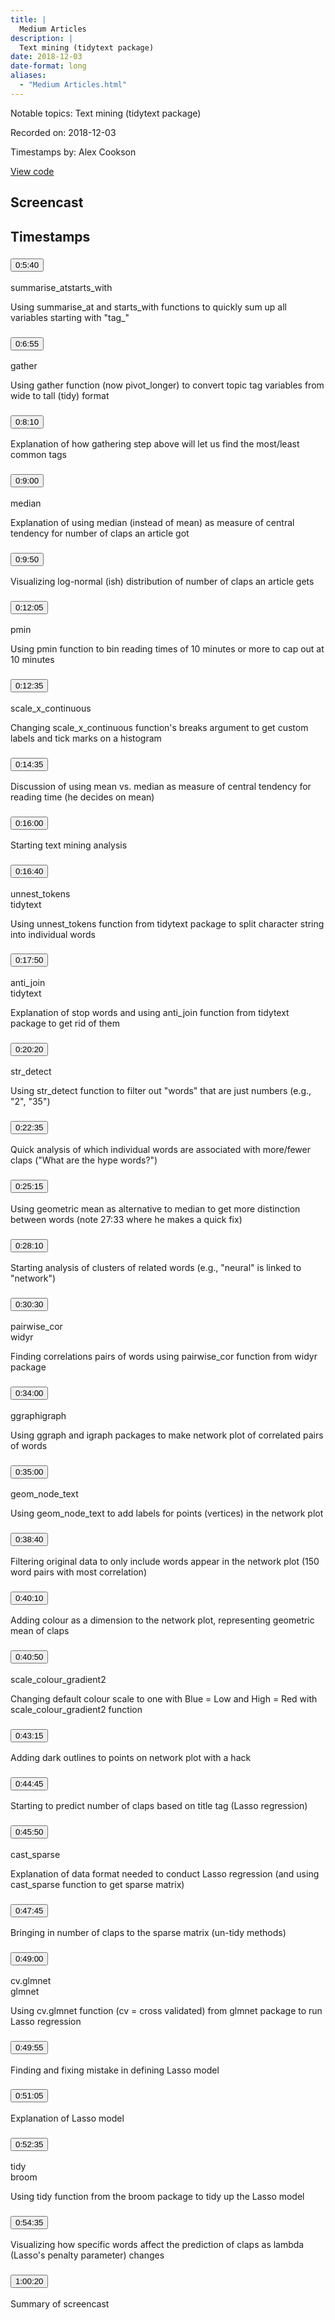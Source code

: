 ```yaml
---
title: |
  Medium Articles
description: |
  Text mining (tidytext package)
date: 2018-12-03
date-format: long
aliases:
  - "Medium Articles.html"
---
```


Notable topics: Text mining (tidytext package)

Recorded on: 2018-12-03

Timestamps by: Alex Cookson

[View code](https://github.com/dgrtwo/data-screencasts/blob/master/medium-datasci.Rmd)

## Screencast

<div id="yt-player" data-video-id="C69QyycHsgE"></div>

## Timestamps

```{=html}
<div id="topics">
  <div class="topic">
    <h3 id="ts-340">
      <button class="btn btn-link btn-timestamp" onClick="playerSkipToTimestamp(340, this)">0:5:40</button>
    </h3>
    <div class="topic_badges"><div><span class="badge-functions badge bg-info">summarise_at</span><span class="badge-functions badge bg-info">starts_with</span></div><div></div></div>
    <div class="topic_description">
      <p>Using summarise_at and starts_with functions to quickly sum up all variables starting with &quot;tag_&quot;</p>

    </div>
  </div>
  <div class="topic">
    <h3 id="ts-415">
      <button class="btn btn-link btn-timestamp" onClick="playerSkipToTimestamp(415, this)">0:6:55</button>
    </h3>
    <div class="topic_badges"><div><span class="badge-functions badge bg-info">gather</span></div><div></div></div>
    <div class="topic_description">
      <p>Using gather function (now pivot_longer) to convert topic tag variables from wide to tall (tidy) format</p>

    </div>
  </div>
  <div class="topic">
    <h3 id="ts-490">
      <button class="btn btn-link btn-timestamp" onClick="playerSkipToTimestamp(490, this)">0:8:10</button>
    </h3>
    <div class="topic_badges"><div></div><div></div></div>
    <div class="topic_description">
      <p>Explanation of how gathering step above will let us find the most/least common tags</p>

    </div>
  </div>
  <div class="topic">
    <h3 id="ts-540">
      <button class="btn btn-link btn-timestamp" onClick="playerSkipToTimestamp(540, this)">0:9:00</button>
    </h3>
    <div class="topic_badges"><div><span class="badge-functions badge bg-info">median</span></div><div></div></div>
    <div class="topic_description">
      <p>Explanation of using median (instead of mean) as measure of central tendency for number of claps an article got</p>

    </div>
  </div>
  <div class="topic">
    <h3 id="ts-590">
      <button class="btn btn-link btn-timestamp" onClick="playerSkipToTimestamp(590, this)">0:9:50</button>
    </h3>
    <div class="topic_badges"><div></div><div></div></div>
    <div class="topic_description">
      <p>Visualizing log-normal (ish) distribution of number of claps an article gets</p>

    </div>
  </div>
  <div class="topic">
    <h3 id="ts-725">
      <button class="btn btn-link btn-timestamp" onClick="playerSkipToTimestamp(725, this)">0:12:05</button>
    </h3>
    <div class="topic_badges"><div><span class="badge-functions badge bg-info">pmin</span></div><div></div></div>
    <div class="topic_description">
      <p>Using pmin function to bin reading times of 10 minutes or more to cap out at 10 minutes</p>

    </div>
  </div>
  <div class="topic">
    <h3 id="ts-755">
      <button class="btn btn-link btn-timestamp" onClick="playerSkipToTimestamp(755, this)">0:12:35</button>
    </h3>
    <div class="topic_badges"><div><span class="badge-functions badge bg-info">scale_x_continuous</span></div><div></div></div>
    <div class="topic_description">
      <p>Changing scale_x_continuous function's breaks argument to get custom labels and tick marks on a histogram</p>

    </div>
  </div>
  <div class="topic">
    <h3 id="ts-875">
      <button class="btn btn-link btn-timestamp" onClick="playerSkipToTimestamp(875, this)">0:14:35</button>
    </h3>
    <div class="topic_badges"><div></div><div></div></div>
    <div class="topic_description">
      <p>Discussion of using mean vs. median as measure of central tendency for reading time (he decides on mean)</p>

    </div>
  </div>
  <div class="topic">
    <h3 id="ts-960">
      <button class="btn btn-link btn-timestamp" onClick="playerSkipToTimestamp(960, this)">0:16:00</button>
    </h3>
    <div class="topic_badges"><div></div><div></div></div>
    <div class="topic_description">
      <p>Starting text mining analysis</p>

    </div>
  </div>
  <div class="topic">
    <h3 id="ts-1000">
      <button class="btn btn-link btn-timestamp" onClick="playerSkipToTimestamp(1000, this)">0:16:40</button>
    </h3>
    <div class="topic_badges"><div><span class="badge-functions badge bg-info">unnest_tokens</span></div><div><span class="badge-packages badge bg-primary">tidytext</span></div></div>
    <div class="topic_description">
      <p>Using unnest_tokens function from tidytext package to split character string into individual words</p>

    </div>
  </div>
  <div class="topic">
    <h3 id="ts-1070">
      <button class="btn btn-link btn-timestamp" onClick="playerSkipToTimestamp(1070, this)">0:17:50</button>
    </h3>
    <div class="topic_badges"><div><span class="badge-functions badge bg-info">anti_join</span></div><div><span class="badge-packages badge bg-primary">tidytext</span></div></div>
    <div class="topic_description">
      <p>Explanation of stop words and using anti_join function from tidytext package to get rid of them</p>

    </div>
  </div>
  <div class="topic">
    <h3 id="ts-1220">
      <button class="btn btn-link btn-timestamp" onClick="playerSkipToTimestamp(1220, this)">0:20:20</button>
    </h3>
    <div class="topic_badges"><div><span class="badge-functions badge bg-info">str_detect</span></div><div></div></div>
    <div class="topic_description">
      <p>Using str_detect function to filter out &quot;words&quot; that are just numbers (e.g., &quot;2&quot;, &quot;35&quot;)</p>

    </div>
  </div>
  <div class="topic">
    <h3 id="ts-1355">
      <button class="btn btn-link btn-timestamp" onClick="playerSkipToTimestamp(1355, this)">0:22:35</button>
    </h3>
    <div class="topic_badges"><div></div><div></div></div>
    <div class="topic_description">
      <p>Quick analysis of which individual words are associated with more/fewer claps (&quot;What are the hype words?&quot;)</p>

    </div>
  </div>
  <div class="topic">
    <h3 id="ts-1515">
      <button class="btn btn-link btn-timestamp" onClick="playerSkipToTimestamp(1515, this)">0:25:15</button>
    </h3>
    <div class="topic_badges"><div></div><div></div></div>
    <div class="topic_description">
      <p>Using geometric mean as alternative to median to get more distinction between words (note 27:33 where he makes a quick fix)</p>

    </div>
  </div>
  <div class="topic">
    <h3 id="ts-1690">
      <button class="btn btn-link btn-timestamp" onClick="playerSkipToTimestamp(1690, this)">0:28:10</button>
    </h3>
    <div class="topic_badges"><div></div><div></div></div>
    <div class="topic_description">
      <p>Starting analysis of clusters of related words (e.g., &quot;neural&quot; is linked to &quot;network&quot;)</p>

    </div>
  </div>
  <div class="topic">
    <h3 id="ts-1830">
      <button class="btn btn-link btn-timestamp" onClick="playerSkipToTimestamp(1830, this)">0:30:30</button>
    </h3>
    <div class="topic_badges"><div><span class="badge-functions badge bg-info">pairwise_cor</span></div><div><span class="badge-packages badge bg-primary">widyr</span></div></div>
    <div class="topic_description">
      <p>Finding correlations pairs of words using pairwise_cor function from widyr package</p>

    </div>
  </div>
  <div class="topic">
    <h3 id="ts-2040">
      <button class="btn btn-link btn-timestamp" onClick="playerSkipToTimestamp(2040, this)">0:34:00</button>
    </h3>
    <div class="topic_badges"><div></div><div><span class="badge-packages badge bg-primary">ggraph</span><span class="badge-packages badge bg-primary">igraph</span></div></div>
    <div class="topic_description">
      <p>Using ggraph and igraph packages to make network plot of correlated pairs of words</p>

    </div>
  </div>
  <div class="topic">
    <h3 id="ts-2100">
      <button class="btn btn-link btn-timestamp" onClick="playerSkipToTimestamp(2100, this)">0:35:00</button>
    </h3>
    <div class="topic_badges"><div><span class="badge-functions badge bg-info">geom_node_text</span></div><div></div></div>
    <div class="topic_description">
      <p>Using geom_node_text to add labels for points (vertices) in the network plot</p>

    </div>
  </div>
  <div class="topic">
    <h3 id="ts-2320">
      <button class="btn btn-link btn-timestamp" onClick="playerSkipToTimestamp(2320, this)">0:38:40</button>
    </h3>
    <div class="topic_badges"><div></div><div></div></div>
    <div class="topic_description">
      <p>Filtering original data to only include words appear in the network plot (150 word pairs with most correlation)</p>

    </div>
  </div>
  <div class="topic">
    <h3 id="ts-2410">
      <button class="btn btn-link btn-timestamp" onClick="playerSkipToTimestamp(2410, this)">0:40:10</button>
    </h3>
    <div class="topic_badges"><div></div><div></div></div>
    <div class="topic_description">
      <p>Adding colour as a dimension to the network plot, representing geometric mean of claps</p>

    </div>
  </div>
  <div class="topic">
    <h3 id="ts-2450">
      <button class="btn btn-link btn-timestamp" onClick="playerSkipToTimestamp(2450, this)">0:40:50</button>
    </h3>
    <div class="topic_badges"><div><span class="badge-functions badge bg-info">scale_colour_gradient2</span></div><div></div></div>
    <div class="topic_description">
      <p>Changing default colour scale to one with Blue = Low and High = Red with scale_colour_gradient2 function</p>

    </div>
  </div>
  <div class="topic">
    <h3 id="ts-2595">
      <button class="btn btn-link btn-timestamp" onClick="playerSkipToTimestamp(2595, this)">0:43:15</button>
    </h3>
    <div class="topic_badges"><div></div><div></div></div>
    <div class="topic_description">
      <p>Adding dark outlines to points on network plot with a hack</p>

    </div>
  </div>
  <div class="topic">
    <h3 id="ts-2685">
      <button class="btn btn-link btn-timestamp" onClick="playerSkipToTimestamp(2685, this)">0:44:45</button>
    </h3>
    <div class="topic_badges"><div></div><div></div></div>
    <div class="topic_description">
      <p>Starting to predict number of claps based on title tag (Lasso regression)</p>

    </div>
  </div>
  <div class="topic">
    <h3 id="ts-2750">
      <button class="btn btn-link btn-timestamp" onClick="playerSkipToTimestamp(2750, this)">0:45:50</button>
    </h3>
    <div class="topic_badges"><div><span class="badge-functions badge bg-info">cast_sparse</span></div><div></div></div>
    <div class="topic_description">
      <p>Explanation of data format needed to conduct Lasso regression (and using cast_sparse function to get sparse matrix)</p>

    </div>
  </div>
  <div class="topic">
    <h3 id="ts-2865">
      <button class="btn btn-link btn-timestamp" onClick="playerSkipToTimestamp(2865, this)">0:47:45</button>
    </h3>
    <div class="topic_badges"><div></div><div></div></div>
    <div class="topic_description">
      <p>Bringing in number of claps to the sparse matrix (un-tidy methods)</p>

    </div>
  </div>
  <div class="topic">
    <h3 id="ts-2940">
      <button class="btn btn-link btn-timestamp" onClick="playerSkipToTimestamp(2940, this)">0:49:00</button>
    </h3>
    <div class="topic_badges"><div><span class="badge-functions badge bg-info">cv.glmnet</span></div><div><span class="badge-packages badge bg-primary">glmnet</span></div></div>
    <div class="topic_description">
      <p>Using cv.glmnet function (cv = cross validated) from glmnet package to run Lasso regression</p>

    </div>
  </div>
  <div class="topic">
    <h3 id="ts-2995">
      <button class="btn btn-link btn-timestamp" onClick="playerSkipToTimestamp(2995, this)">0:49:55</button>
    </h3>
    <div class="topic_badges"><div></div><div></div></div>
    <div class="topic_description">
      <p>Finding and fixing mistake in defining Lasso model</p>

    </div>
  </div>
  <div class="topic">
    <h3 id="ts-3065">
      <button class="btn btn-link btn-timestamp" onClick="playerSkipToTimestamp(3065, this)">0:51:05</button>
    </h3>
    <div class="topic_badges"><div></div><div></div></div>
    <div class="topic_description">
      <p>Explanation of Lasso model</p>

    </div>
  </div>
  <div class="topic">
    <h3 id="ts-3155">
      <button class="btn btn-link btn-timestamp" onClick="playerSkipToTimestamp(3155, this)">0:52:35</button>
    </h3>
    <div class="topic_badges"><div><span class="badge-functions badge bg-info">tidy</span></div><div><span class="badge-packages badge bg-primary">broom</span></div></div>
    <div class="topic_description">
      <p>Using tidy function from the broom package to tidy up the Lasso model</p>

    </div>
  </div>
  <div class="topic">
    <h3 id="ts-3275">
      <button class="btn btn-link btn-timestamp" onClick="playerSkipToTimestamp(3275, this)">0:54:35</button>
    </h3>
    <div class="topic_badges"><div></div><div></div></div>
    <div class="topic_description">
      <p>Visualizing how specific words affect the prediction of claps as lambda (Lasso's penalty parameter) changes</p>

    </div>
  </div>
  <div class="topic">
    <h3 id="ts-3620">
      <button class="btn btn-link btn-timestamp" onClick="playerSkipToTimestamp(3620, this)">1:00:20</button>
    </h3>
    <div class="topic_badges"><div></div><div></div></div>
    <div class="topic_description">
      <p>Summary of screencast</p>

    </div>
  </div>
</div>
```
     
<script>
// 2. This code loads the IFrame Player API code asynchronously.
var tag = document.createElement("script");

tag.src = "https://www.youtube.com/iframe_api";
var firstScriptTag = document.getElementsByTagName("script")[0];
firstScriptTag.parentNode.insertBefore(tag, firstScriptTag);

// 3. This function creates an <iframe> (and YouTube player)
//    after the API code downloads.
var videoId = document.getElementById("yt-player").dataset.videoId;
var player;
function onYouTubeIframeAPIReady() {
  player = new YT.Player("yt-player", {
    height: "486",
    width: "864",
    videoId: videoId,
    playerVars: {
      "playsinline": 1
    },
    events: {
      onStateChange: function(event) {
        if (event.data == YT.PlayerState.PLAYING) {
          followTimestamps()
        }
      }
    }
  });
}

function playerSkipToTimestamp(seconds, tsElement) {
  player.seekTo(seconds, true)
  tsElement.scrollIntoView()
  document.getElementById("screencast").scrollIntoView()
}

const timestamps = Array.from(document.querySelectorAll('.topic h3[id^="ts-"]'))
  .map(el => el.id.replace('ts-', ''))

function followTimestamps() {
  if (player.getPlayerState() !== 1) {
    return
  }
  const currentTime = `${Math.floor(player.getCurrentTime())}`
  if (timestamps.includes(currentTime)) {
    const el = document.getElementById(`ts-${currentTime}`)
    if (el) {
      el.scrollIntoView()
      document.getElementById("screencast").scrollIntoView()
    }
  }
  setTimeout(followTimestamps, 1000)
}
</script>
